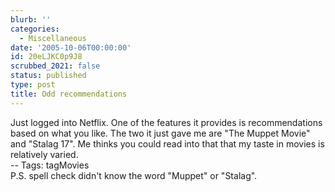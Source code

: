 ```yaml
---
blurb: ''
categories:
  - Miscellaneous
date: '2005-10-06T00:00:00'
id: 20eLJKC0p9J8
scrubbed_2021: false
status: published
type: post
title: Odd recommendations
---
```


Just logged into Netflix. One of the features it provides is
recommendations based on what you like. The two it just gave me are
"The Muppet Movie" and "Stalag 17". Me thinks you could read into
that that my taste in movies is relatively varied.  
-- Tags: tagMovies  
P.S. spell check didn't know the word "Muppet" or "Stalag".
